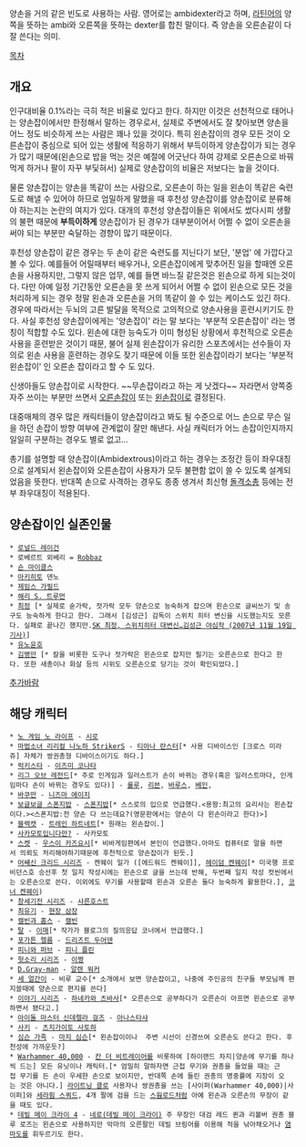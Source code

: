 양손을 거의 같은 빈도로 사용하는 사람.
영어로는 ambidexter라고 하며, [[라틴어]]의 양쪽을 뜻하는 ambi와 오른쪽을 뜻하는 dexter를 합친 말이다. 즉 양손을 오른손같이 다 잘 쓴다는 의미.  

[[목차]]

== 개요 ==
인구대비율 0.1%라는 극히 적은 비율로 있다고 한다. 하지만 이것은 선천적으로 태어나는 양손잡이에서만 한정해서 말하는 경우로서, 실제로 주변에서도 잘 찾아보면 양손을 어느 정도 비슷하게 쓰는 사람은 꽤나 있을 것이다. 특히 왼손잡이의 경우 모든 것이 오른손잡이 중심으로 되어 있는 생활에 적응하기 위해서 부득이하게 양손잡이가 되는 경우가 많기 때문에(왼손으로 밥을 먹는 것은 예절에 어긋난다 하여 강제로 오른손으로 바꿔 먹게 하거나 팔이 자꾸 부딫혀서) 실제로 양손잡이의 비율은 저보다는 높을 것이다. 

물론 양손잡이는 양손을 똑같이 쓰는 사람으로, 오른손이 하는 일을 왼손이 똑같은 숙련도로 해낼 수 있어야 하므로 엄밀하게 말했을 때 후천성 양손잡이를 양손잡이로 분류해야 하는지는 논란의 여지가 있다. 대개의 후천성 양손잡이들은 위에서도 썼다시피 생활의 불편 때문에 '''부득이하게''' 양손잡이가 된 경우가 대부분이어서 어쩔 수 없이 오른손을 써야 되는 부분만 숙달하는 경향이 많기 때문이다. 

후천성 양손잡이 같은 경우는 두 손이 같은 숙련도를 지닌다기 보단, '분업' 에 가깝다고 볼 수 있다. 예를들어 어릴때부터 배우거나, 오른손잡이에게 맞추어진 일을 할때엔 오른손을 사용하지만, 그렇지 않은 업무, 예를 들면 바느질 같은것은 왼손으로 하게 되는것이다. 다만 아예 일정 기간동안 오른손을 못 쓰게 되어서 어쩔 수 없이 왼손으로 모든 것을 처리하게 되는 경우 정말 왼손과 오른손을 거의 똑같이 쓸 수 있는 케이스도 있긴 하다.경우에 따라서는 두뇌의 고른 발달을 목적으로 고의적으로 양손사용을 훈련시키기도 한다. 사실 후천성 양손잡이에게는 '양손잡이' 라는 말 보다는 '부분적 오른손잡이' 라는 명칭이 적합할 수도 있다. 왼손에 대한 능숙도가 이미 형성된 상황에서 후천적으로 오른손 사용을 훈련받은 것이기 때문, 불어 실제 왼손잡이가 유리한 스포츠에서는 선수들이 자의로 왼손 사용을 훈련하는 경우도 잦기 때문에 이들 또한 왼손잡이라기 보다는 '부분적 왼손잡이' 인 오른손 잡이라고 할 수 도 있다.

신생아들도 양손잡이로 시작한다. ~~무손잡이라고 하는 게 낫겠다~~ 자라면서 양쪽중 자주 쓰이는 부분만 쓰면서 [[오른손잡이]] 또는 [[왼손잡이]]로 결정된다.

대중매체의 경우 많은 캐릭터들이 양손잡이라고 봐도 될 수준으로 어느 손으로 무슨 일을 하던 손잡이 방향 여부에 관계없이 잘만 해낸다. 사실 캐릭터가 어느 손잡이인지까지 일일히 구분하는 경우도 별로 없고...

총기를 설명할 때 양손잡이(Ambidextrous)이라고 하는 경우는 조정간 등이 좌우대칭으로 설계되서 왼손잡이와 오른손잡이 사용자가 모두 불편함 없이 쓸 수 있도록 설계되었음을 뜻한다. 반대쪽 손으로 사격하는 경우도 종종 생겨서 최신형 [[돌격소총]] 등에는 전부 좌우대칭이 적용된다.

== 양손잡이인 실존인물 ==
 * [[로널드 레이건]]
 * 로베르트 외베리 = [[Robbaz]]
 * [[숀 마이클스]]
 * [[아키히토]] 덴노
 * [[제임스 가필드]]
 * [[해리 S. 트루먼]]
 * [[최정]] [* 실제로 숟가락, 젓가락 모두 양손으로 능숙하게 잡으며 왼손으로 글씨쓰기 및 송구도 능숙하게 한다고 한다. 그래서 [김성근] 감독이 스위치 히터 변신을 시도했는지도 모른다. 실패로 끝나긴 했지만.[http://sports.news.naver.com/sports/index.nhn?category=kbo&ctg=news&mod=read&office_id=073&article_id=0000085273 SK 최정, 스위치히터 대변신…김성근 야심작 (2007년 11월 19일 기사)]]
 * [[유노윤호]]
 * [[김병만]] [* 칼을 비롯한 도구나 젓가락은 왼손으로 잡지만 필기는 오른손으로 한다고 한다. 또한 새총이나 화살 등의 시위도 오른손으로 당기는 것이 확인되었다.]
[[추가바람]]

== 해당 캐릭터 ==
 * [[노 게임 노 라이프]] - [[시로(노 게임 노 라이프)|시로]]
 * [[마법소녀 리리컬 나노하 StrikerS]] - [[티아나 란스터]][* 사용 디바이스인 [크로스 미라쥬] 자체가 쌍권총형 디바이스이기도 하다.]
 * [[럭키스타]] - [[이즈미 코나타]]
 * [[리그 오브 레전드]][* 주로 인게임과 일러스트가 손이 바뀌는 경우(혹은 일러스트마다, 인게임마다 손이 바뀌는 경우도 있다)] - [[룰루(리그 오브 레전드)|룰루]], [[리븐(리그 오브 레전드)|리븐]], [[바루스(리그 오브 레전드)|바루스]], [[베인(리그 오브 레전드)|베인]], 
 * [[바쿠만]] - [[니즈마 에이지]]
 * [[보글보글 스폰지밥]] - [[스폰지밥]][* 스스로의 입으로 언급했다.<용왕:최고의 요리사는 왼손잡이다.><스폰지밥:전 양손 다 쓰는데요?(영문판에서는 양손이 다 왼손이라고 한다)>]
 * [[블랙캣]] - [[트레인 하트네트]][* 원래는 왼손잡이.]
 * [[사카모토입니다만?]] - 사카모토
 * [[스켓]] - [[우스이 카즈요시]][* 비바게임편에서 본인이 언급했다.아마도 컴퓨터로 말을 하면서 의뢰도 처리해야하기때문에 후천적으로 양손잡이가 된듯.]
 * [[어쌔신 크리드 시리즈]] - 켄웨이 일가 ([에드워드 켄웨이]], [[헤이덤 켄웨이]][* 미국행 프로비던스호 승선후 첫 일지 작성시에는 왼손으로 글을 쓰는데 반해, 두번째 일지 작성 컷씬에서는 오른손으로 쓴다. 이외에도 무기를 사용할때 왼손과 오른손 둘다 능숙하게 활용한다.], [[코너 켄웨이]])
 * [[창세기전 시리즈]] - [[샤른호스트]]
 * [[최유기]] - [[현장 삼장]]
 * [[캘빈과 홉스]] - [[캘빈]]
 * [[탈(웹툰)|탈]] - [[이매(탈(웹툰))|이매]][* 작가가 블로그의 질의응답 코너에서 언급했다.]
 * [[포가튼 렐름]] - [[드리즈트 두어덴]]
 * [[피니와 퍼브]] - [[피니 플린]]
 * [[헛소리 시리즈]] - [[이짱]]
 * [[D.Gray-man]] - [[알렌 워커]]
 * [[세 얼간이]] - 비루 교수[* 소개에서 보면 양손잡이고, 나중에 주인공의 친구들 부모님께 편지쓸때에 양손으로 편지를 쓴다]
 * [[이야기 시리즈]] - [[하네카와 츠바사]][* 오른손으로 공부하다가 오른손이 아프면 왼손으로 공부하면서 됐다고.]
 * [[아이돌 마스터 신데렐라 걸즈]] - [[아나스타샤(아이돌 마스터 신데렐라 걸즈)|아나스타샤]]
 * [[사키(만화)|사키]] - [[츠지가이토 사토하]]
 * [[심슨 가족]] - [[마지 심슨]][* 왼손잡이이나  주변 시선이 신경쓰여 오른손도 쓴다고 한다. 후천성에 가까운듯?]
 * [[Warhammer 40,000]] - [[칸 더 비트레이어]]를 비롯하여 [하이랜드 차지|양손에 무기를 하나씩 드는] 모든 유닛이나 캐릭터.[* 엄밀히 말하자면 근접 무기와 권총을 들었을 때는 근접 무기를 든 손이 우세한 손으로 보이지만, 반대쪽 손에 들린 권총의 명중률에 지장이 오는 것은 아니다.] [[라이트닝 클로]] 사용자나 쌍권총을 쓰는 [사이퍼(Warhammer 40,000)|사이퍼]와 [[세라핌 스쿼드]], 4개 팔에 검을 드는 [[스웜로드]]처럼 아예 왼손과 오른손의 무장이 같을 때도 있다.
 * [[데빌 메이 크라이|데빌 메이 크라이 4]] - [[네로(데빌 메이 크라이)]] 주 무장인 대검 레드 퀸과 리볼버 권총 블루 로즈는 왼손으로 사용하지만 악마의 오른팔인 데빌 브링어를 이용해 적을 낚아채오거나 [[염마도]]를 휘두르기도 한다.
